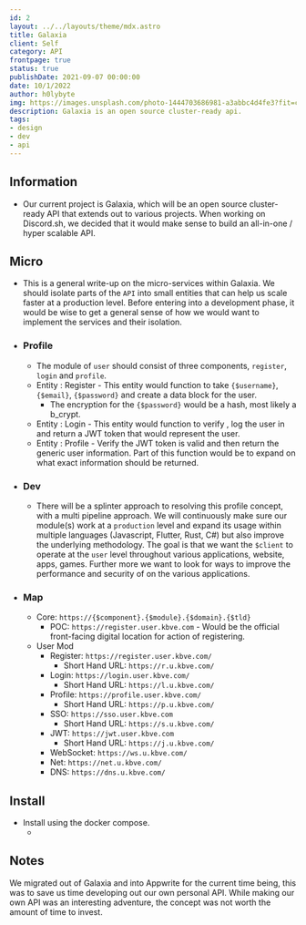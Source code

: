 ```yaml
---
id: 2
layout: ../../layouts/theme/mdx.astro
title: Galaxia
client: Self
category: API
frontpage: true
status: true
publishDate: 2021-09-07 00:00:00
date: 10/1/2022
author: h0lybyte
img: https://images.unsplash.com/photo-1444703686981-a3abbc4d4fe3?fit=crop&w=1400&h=700&q=75
description: Galaxia is an open source cluster-ready api.
tags:
- design
- dev
- api
---
```


## Information

- Our current project is Galaxia, which will be an open source cluster-ready API that extends out to various projects. When working on Discord.sh, we decided that it would make sense to build an all-in-one / hyper scalable API.


## Micro

- This is a general write-up on the micro-services within Galaxia. We should isolate parts of the `API` into small entities that can help us scale faster at a production level. Before entering into a development phase, it would be wise to get a general sense of how we would want to implement the services and their isolation.

- ### Profile

  - The module of `user` should consist of three components, `register`, `login` and `profile`.
  - Entity : Register - This entity would function to take `{$username}`, `{$email}`, `{$password}` and create a data block for the user.
    - The encryption for the `{$password}` would be a hash, most likely a b_crypt.
  - Entity : Login - This entity would function to verify , log the user in and return a JWT token that would represent the user.
  - Entity : Profile - Verify the JWT token is valid and then return the generic user information. Part of this function would be to expand on what exact information should be returned.

- ### Dev

  - There will be a splinter approach to resolving this profile concept, with a multi pipeline approach. We will continuously make sure our module(s) work at a `production` level and expand its usage within multiple languages (Javascript, Flutter, Rust, C#) but also improve the underlying methodology. The goal is that we want the `$client` to operate at the `user` level throughout various applications, website, apps, games. Further more we want to look for ways to improve the performance and security of on the various applications.

- ### Map

  - Core: `https://{$component}.{$module}.{$domain}.{$tld}`
    - POC: `https://register.user.kbve.com` - Would be the official front-facing digital location for action of registering.
  - User Mod
    - Register: `https://register.user.kbve.com/`
      - Short Hand URL: `https://r.u.kbve.com/`
    - Login: `https://login.user.kbve.com/`
      - Short Hand URL: `https://l.u.kbve.com/`
    - Profile: `https://profile.user.kbve.com/`
      - Short Hand URL: `https://p.u.kbve.com/`
    - SSO: `https://sso.user.kbve.com`
      - Short Hand URL: `https://s.u.kbve.com/`
    - JWT: `https://jwt.user.kbve.com`
      - Short Hand URL: `https://j.u.kbve.com/`
    - WebSocket: `https://ws.u.kbve.com/`
    - Net: `https://net.u.kbve.com/`
    - DNS: `https://dns.u.kbve.com/`


## Install
- Install using the docker compose.
  -  <Github src="data/galaxia/docker-compose.yml" description="This is the current docker compose for Galaxia" />

## Notes

We migrated out of Galaxia and into Appwrite for the current time being, this was to save us time developing out our own personal API. While making our own API was an interesting adventure, the concept was not worth the amount of time to invest.